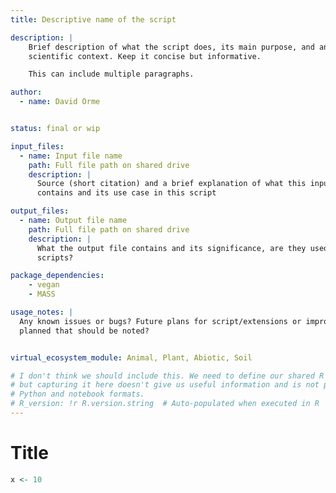 ```yaml
---
title: Descriptive name of the script

description: |
    Brief description of what the script does, its main purpose, and any important
    scientific context. Keep it concise but informative.

    This can include multiple paragraphs.

author:
  - name: David Orme


status: final or wip

input_files:
  - name: Input file name
    path: Full file path on shared drive
    description: |
      Source (short citation) and a brief explanation of what this input file
      contains and its use case in this script

output_files:
  - name: Output file name
    path: Full file path on shared drive
    description: |
      What the output file contains and its significance, are they used in any other
      scripts?

package_dependencies:
    - vegan
    - MASS

usage_notes: |
  Any known issues or bugs? Future plans for script/extensions or improvements
  planned that should be noted?


virtual_ecosystem_module: Animal, Plant, Abiotic, Soil

# I don't think we should include this. We need to define our shared R environment
# but capturing it here doesn't give us useful information and is not portable across
# Python and notebook formats.
# R_version: !r R.version.string  # Auto-populated when executed in R
---
```


# Title

```r
x <- 10
```
